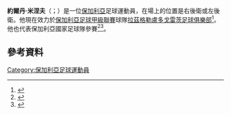 '''約爾丹·米涅夫'''（{{lang-bg|Йордан Минев}}；{{bd|1980年|10月14日}}）是一位[[保加利亞|保加利亞]]足球運動員，在場上的位置是右後衛或左後衛。他現在效力於[[保加利亞足球甲級聯賽|保加利亞足球甲級聯賽]]球隊[[拉茲格勒盧多戈雷茨足球俱樂部|拉茲格勒盧多戈雷茨足球俱樂部]]<ref>{{cite news|url=http://gong.bg/bg-football/a-grupa/ludogorec-podpisa-s-bivsh-zashtitnik-na-cska-162763|title=Лудогорец подписа с бивш защитник на ЦСКА|date=30 May 2011|language=bg|publisher=gong.bg|accessdate=2015-05-31|archive-date=2014-10-22|archive-url=https://web.archive.org/web/20141022230308/http://gong.bg/bg-football/a-grupa/ludogorec-podpisa-s-bivsh-zashtitnik-na-cska-162763|dead-url=no}}</ref>。他也代表保加利亞國家足球隊參賽<ref>{{cite news|url=http://www.blitz.bg/sport/article/15975|title=Сърбия ни разцепи с 6:1, Бербо напусна, Данчев вдига луд скандал по Канал 1|accessdate=2012-04-26|date=2008-11-19|language=bg|publisher=blitz.bg|deadurl=yes|archiveurl=https://web.archive.org/web/20120623070256/http://www.blitz.bg/sport/article/15975|archivedate=2012年6月23日|df=}}</ref><ref>{{cite news|url=http://topsport.ibox.bg/football.live.php?match=79109|title=Netherlands vs. Bulgaria matchcast|accessdate=2012-05-27|date=2012-05-26|language=bg|publisher=topsport.bg|deadurl=yes|archiveurl=https://web.archive.org/web/20131101144656/http://topsport.ibox.bg/football.live.php?match=79109|archivedate=2013-11-01}}</ref>。
==參考資料==
{{Reflist}}

{{DEFAULTSORT: Minev, Yordan}}
[[Category:保加利亞足球運動員|Category:保加利亞足球運動員]]